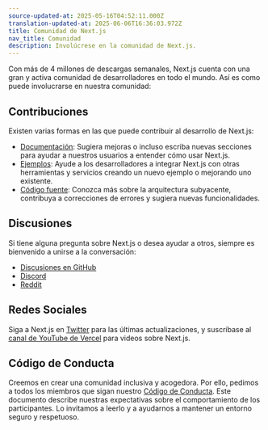 ```yaml
---
source-updated-at: 2025-05-16T04:52:11.000Z
translation-updated-at: 2025-06-06T16:36:03.972Z
title: Comunidad de Next.js
nav_title: Comunidad
description: Involúcrese en la comunidad de Next.js.
---
```


Con más de 4 millones de descargas semanales, Next.js cuenta con una gran y activa comunidad de desarrolladores en todo el mundo. Así es como puede involucrarse en nuestra comunidad:

## Contribuciones

Existen varias formas en las que puede contribuir al desarrollo de Next.js:

- [Documentación](/docs/community/contribution-guide): Sugiera mejoras o incluso escriba nuevas secciones para ayudar a nuestros usuarios a entender cómo usar Next.js.
- [Ejemplos](https://github.com/vercel/next.js/tree/canary/contributing/examples): Ayude a los desarrolladores a integrar Next.js con otras herramientas y servicios creando un nuevo ejemplo o mejorando uno existente.
- [Código fuente](https://github.com/vercel/next.js/tree/canary/contributing/core): Conozca más sobre la arquitectura subyacente, contribuya a correcciones de errores y sugiera nuevas funcionalidades.

## Discusiones

Si tiene alguna pregunta sobre Next.js o desea ayudar a otros, siempre es bienvenido a unirse a la conversación:

- [Discusiones en GitHub](https://github.com/vercel/next.js/discussions)
- [Discord](https://discord.com/invite/bUG2bvbtHy)
- [Reddit](https://www.reddit.com/r/nextjs)

## Redes Sociales

Siga a Next.js en [Twitter](https://twitter.com/nextjs) para las últimas actualizaciones, y suscríbase al [canal de YouTube de Vercel](https://www.youtube.com/@VercelHQ) para videos sobre Next.js.

## Código de Conducta

Creemos en crear una comunidad inclusiva y acogedora. Por ello, pedimos a todos los miembros que sigan nuestro [Código de Conducta](https://github.com/vercel/next.js/blob/canary/CODE_OF_CONDUCT.md). Este documento describe nuestras expectativas sobre el comportamiento de los participantes. Lo invitamos a leerlo y a ayudarnos a mantener un entorno seguro y respetuoso.